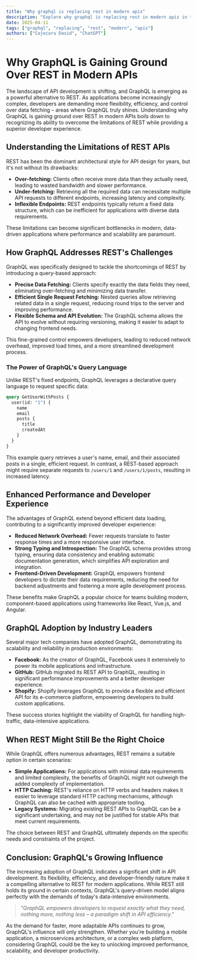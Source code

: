 ```yaml
---
title: "Why graphql is replacing rest in modern apis"
description: "Explore why graphql is replacing rest in modern apis in this detailed guide, offering insights, strategies, and practical tips to enhance your understanding and application of the topic."
date: 2025-04-11
tags: ["graphql", "replacing", "rest", "modern", "apis"]
authors: ["Cojocaru David", "ChatGPT"]
---
```


# Why GraphQL is Gaining Ground Over REST in Modern APIs

The landscape of API development is shifting, and GraphQL is emerging as a powerful alternative to REST. As applications become increasingly complex, developers are demanding more flexibility, efficiency, and control over data fetching – areas where GraphQL truly shines. Understanding why GraphQL is gaining ground over REST in modern APIs boils down to recognizing its ability to overcome the limitations of REST while providing a superior developer experience.

## Understanding the Limitations of REST APIs

REST has been the dominant architectural style for API design for years, but it's not without its drawbacks:

- **Over-fetching:** Clients often receive more data than they actually need, leading to wasted bandwidth and slower performance.
- **Under-fetching:** Retrieving all the required data can necessitate multiple API requests to different endpoints, increasing latency and complexity.
- **Inflexible Endpoints:** REST endpoints typically return a fixed data structure, which can be inefficient for applications with diverse data requirements.

These limitations can become significant bottlenecks in modern, data-driven applications where performance and scalability are paramount.

## How GraphQL Addresses REST's Challenges

GraphQL was specifically designed to tackle the shortcomings of REST by introducing a query-based approach:

- **Precise Data Fetching:** Clients specify exactly the data fields they need, eliminating over-fetching and minimizing data transfer.
- **Efficient Single Request Fetching:** Nested queries allow retrieving related data in a single request, reducing round trips to the server and improving performance.
- **Flexible Schema and API Evolution:** The GraphQL schema allows the API to evolve without requiring versioning, making it easier to adapt to changing frontend needs.

This fine-grained control empowers developers, leading to reduced network overhead, improved load times, and a more streamlined development process.

### The Power of GraphQL's Query Language

Unlike REST's fixed endpoints, GraphQL leverages a declarative query language to request specific data:

```graphql
query GetUserWithPosts {
  user(id: "1") {
    name
    email
    posts {
      title
      createdAt
    }
  }
}
```

This example query retrieves a user's name, email, and their associated posts in a single, efficient request. In contrast, a REST-based approach might require separate requests to `/users/1` and `/users/1/posts`, resulting in increased latency.

## Enhanced Performance and Developer Experience

The advantages of GraphQL extend beyond efficient data loading, contributing to a significantly improved developer experience:

- **Reduced Network Overhead:** Fewer requests translate to faster response times and a more responsive user interface.
- **Strong Typing and Introspection:** The GraphQL schema provides strong typing, ensuring data consistency and enabling automatic documentation generation, which simplifies API exploration and integration.
- **Frontend-Driven Development:** GraphQL empowers frontend developers to dictate their data requirements, reducing the need for backend adjustments and fostering a more agile development process.

These benefits make GraphQL a popular choice for teams building modern, component-based applications using frameworks like React, Vue.js, and Angular.

## GraphQL Adoption by Industry Leaders

Several major tech companies have adopted GraphQL, demonstrating its scalability and reliability in production environments:

- **Facebook:** As the creator of GraphQL, Facebook uses it extensively to power its mobile applications and infrastructure.
- **GitHub:** GitHub migrated its REST API to GraphQL, resulting in significant performance improvements and a better developer experience.
- **Shopify:** Shopify leverages GraphQL to provide a flexible and efficient API for its e-commerce platform, empowering developers to build custom applications.

These success stories highlight the viability of GraphQL for handling high-traffic, data-intensive applications.

## When REST Might Still Be the Right Choice

While GraphQL offers numerous advantages, REST remains a suitable option in certain scenarios:

- **Simple Applications:** For applications with minimal data requirements and limited complexity, the benefits of GraphQL might not outweigh the added complexity of implementation.
- **HTTP Caching:** REST's reliance on HTTP verbs and headers makes it easier to leverage standard HTTP caching mechanisms, although GraphQL can also be cached with appropriate tooling.
- **Legacy Systems:** Migrating existing REST APIs to GraphQL can be a significant undertaking, and may not be justified for stable APIs that meet current requirements.

The choice between REST and GraphQL ultimately depends on the specific needs and constraints of the project.

## Conclusion: GraphQL's Growing Influence

The increasing adoption of GraphQL indicates a significant shift in API development. Its flexibility, efficiency, and developer-friendly nature make it a compelling alternative to REST for modern applications. While REST still holds its ground in certain contexts, GraphQL's query-driven model aligns perfectly with the demands of today's data-intensive environments.

> _"GraphQL empowers developers to request exactly what they need, nothing more, nothing less – a paradigm shift in API efficiency."_

As the demand for faster, more adaptable APIs continues to grow, GraphQL's influence will only strengthen. Whether you're building a mobile application, a microservices architecture, or a complex web platform, considering GraphQL could be the key to unlocking improved performance, scalability, and developer productivity.
